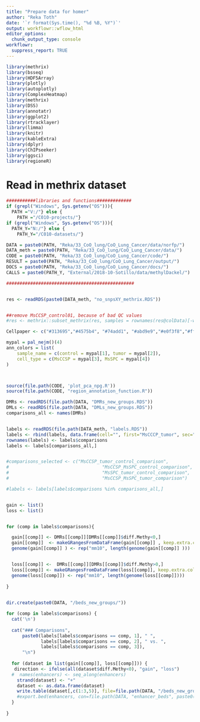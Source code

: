 ```yaml
---
title: "Prepare data for homer"
author: "Reka Toth"
date: '`r format(Sys.time(), "%d %B, %Y")`'
output: workflowr::wflow_html
editor_options:
  chunk_output_type: console
workflowr:
  suppress_report: TRUE
---
```



```r

library(methrix)
library(bsseq)
library(HDF5Array)
library(plotly)
library(autoplotly)
library(ComplexHeatmap)
library(methrix)
library(DSS)
library(annotatr)
library(ggplot2)
library(rtracklayer)
library(limma)
library(knitr)
library(kableExtra)
library(dplyr)
library(ChIPseeker)
library(ggsci)
library(regioneR)

```


# Read in methrix dataset 
```r

###########libraries and functions#############
if (grepl("Windows", Sys.getenv("OS"))){
  PATH ="V:/"} else {
    PATH ="/C010-projects/"}
if (grepl("Windows", Sys.getenv("OS"))){
  PATH_Y="N:/"} else {
    PATH_Y="/C010-datasets/"}

DATA = paste0(PATH, "Reka/33_CoO_lung/CoO_Lung_Cancer/data/norfp/")
DATA_meth = paste0(PATH, "Reka/33_CoO_lung/CoO_Lung_Cancer/data/")
CODE = paste0(PATH, "Reka/33_CoO_lung/CoO_Lung_Cancer/code/")
RESULT = paste0(PATH, "Reka/33_CoO_lung/CoO_Lung_Cancer/output/")
DOCS = paste0(PATH, "Reka/33_CoO_lung/CoO_Lung_Cancer/docs/")
CALLS = paste0(PATH_Y, "External/2018-10-Sotillo/data/methylDackel/")

################################################


res <- readRDS(paste0(DATA_meth, "no_snpsXY_methrix.RDS"))


##remove MsCCSP_control01, because of bad QC values
#res <- methrix::subset_methrix(res, samples = rownames(res@colData)[-which(res@colData$full_name=="MsCCSP_control01")])

Cellpaper <- c("#313695","#4575b4", "#74add1", "#abd9e9","#e0f3f8","#ffffbf","#fee090","#fdae61","#f46d43","#d73027","#a50026")

mypal = pal_nejm()(4)
ann_colors = list(
    sample_name = c(control = mypal[1], tumor = mypal[2]),
    cell_type = c(MsCCSP = mypal[3], MsSPC = mypal[4])
)



source(file.path(CODE, 'plot_pca_npg.R'))
source(file.path(CODE, "region_annotation_function.R"))


```

```r

DMRs <- readRDS(file.path(DATA, "DMRs_new_groups.RDS"))
DMLs <- readRDS(file.path(DATA, "DMLs_new_groups.RDS"))
comparisons_all <- names(DMRs)


labels <- readRDS(file.path(DATA_meth, "labels.RDS"))
labels <- rbind(labels, data.frame(cell="", first="MsCCCP_tumor", sec="MsSPC_tumor", comparisons="CCSP_tumor"))
rownames(labels) <- labels$comparisons
labels <- labels[comparisons_all,]


#comparisons_selected <- c("MsCCSP_tumor_control_comparison", 
#                                   "MsCCSP_MsSPC_control_comparison",
#                                   "MsSPC_tumor_control_comparison",
#                                   "MsCCSP_MsSPC_tumor_comparison")

#labels <- labels[labels$comparisons %in% comparisons_all,]


gain <- list()
loss <- list()


for (comp in labels$comparisons){

  gain[[comp]] <- DMRs[[comp]][DMRs[[comp]]$diff.Methy<0,]
  gain[[comp]]  <- makeGRangesFromDataFrame(gain[[comp]] , keep.extra.columns = T)
  genome(gain[[comp]] ) <- rep("mm10", length(genome(gain[[comp]] )))


  loss[[comp]] <-  DMRs[[comp]][DMRs[[comp]]$diff.Methy>0,]
  loss[[comp]] <- makeGRangesFromDataFrame(loss[[comp]], keep.extra.columns = T)
  genome(loss[[comp]]) <- rep("mm10", length(genome(loss[[comp]])))
  
}
  
```




```r

dir.create(paste0(DATA, "/beds_new_groups/"))

for (comp in labels$comparisons) {
  cat('\n')
  
  cat("### Comparisons",
      paste0(labels[labels$comparisons == comp, 1], " ",
             labels[labels$comparisons == comp, 2], " vs. ",
             labels[labels$comparisons == comp, 3]),
      "\n")
 
  for (dataset in list(gain[[comp]], loss[[comp]])) {
   direction <- ifelse(all(dataset$diff.Methy<0), "gain", "loss")
  #  names(enhancers) <- seq_along(enhancers)
    strand(dataset) <- "+"
    dataset <- as.data.frame(dataset)
    write.table(dataset[,c(1:3,5)], file=file.path(DATA, "/beds_new_groups/", paste0(comp, "_", direction, ".bed")), row.names=T, col.names=F, sep="\t", quote=F)
    #export.bed(enhancers, con=file.path(DATA, "enhancer_beds", paste0(comp, "_", direction, ".bed")), )
  }
      
}
   
```


